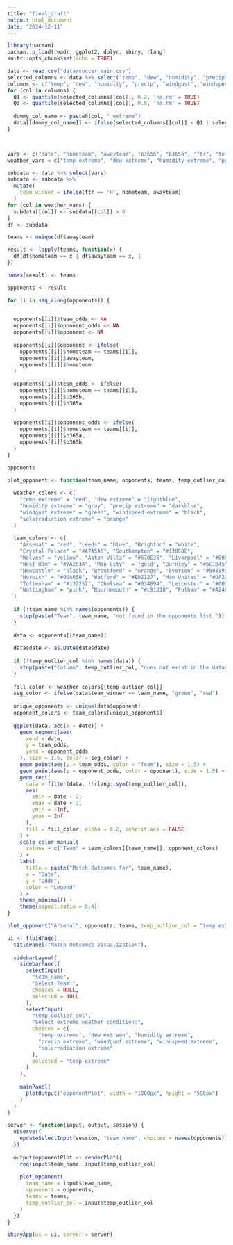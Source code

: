 ```yaml
---
title: "final_draft"
output: html_document
date: "2024-12-11"
---
```


```r
library(pacman)
pacman::p_load(readr, ggplot2, dplyr, shiny, rlang)
knitr::opts_chunk$set(echo = TRUE)
```

```r
data <- read_csv("data/soccer_main.csv")
selected_columns <- data %>% select("temp", "dew", "humidity", "precip", "windgust", "windspeed", "solarradiation")
columns <- c("temp", "dew", "humidity", "precip", "windgust", "windspeed", "solarradiation")
for (col in columns) {
  Q1 <- quantile(selected_columns[[col]], 0.2, 'na.rm' = TRUE)
  Q3 <- quantile(selected_columns[[col]], 0.8, 'na.rm' = TRUE)
  
  dummy_col_name <- paste0(col, " extreme")
  data[[dummy_col_name]] <- ifelse(selected_columns[[col]] < Q1 | selected_columns[[col]] > Q3, 1, 0)
}



```


```r

```


```r
vars <- c("date", "hometeam", "awayteam", "b365h", "b365a", "ftr", "temp extreme", "dew extreme", "humidity extreme", "precip extreme", "windgust extreme", "windspeed extreme", "solarradiation extreme")
weather_vars = c("temp extreme", "dew extreme", "humidity extreme", "precip extreme", "windgust extreme", "windspeed extreme", "solarradiation extreme")

subdata <- data %>% select(vars)
subdata <- subdata %>%
  mutate(
    team_winner = ifelse(ftr == 'H', hometeam, awayteam)
  )
for (col in weather_vars) {
  subdata[[col]] <- subdata[[col]] > 0
}
df <- subdata

teams <- unique(df$awayteam)

```


```r
result <- lapply(teams, function(x) {
  df[df$hometeam == x | df$awayteam == x, ]
})

names(result) <- teams

opponents <- result

```


```r
for (i in seq_along(opponents)) {

  
  opponents[[i]]$team_odds <- NA
  opponents[[i]]$opponent_odds <- NA
  opponents[[i]]$opponent <- NA
  
  opponents[[i]]$opponent <- ifelse(
    opponents[[i]]$hometeam == teams[[i]],
    opponents[[i]]$awayteam,
    opponents[[i]]$hometeam
  )
  
  opponents[[i]]$team_odds <- ifelse(
    opponents[[i]]$hometeam == teams[[i]],  
    opponents[[i]]$b365h,                  
    opponents[[i]]$b365a                   
  )
  
  opponents[[i]]$opponent_odds <- ifelse(
    opponents[[i]]$hometeam == teams[[i]],  
    opponents[[i]]$b365a,                  
    opponents[[i]]$b365h                   
  )
}

opponents

```





```r
plot_opponent <- function(team_name, opponents, teams, temp_outlier_col) {
  
  weather_colors <- c(
    "temp extreme" = "red", "dew extreme" = "lightblue",
    "humidity extreme" = "gray", "precip extreme" = "darkblue",
    "windgust extreme" = "green", "windspeed extreme" = "black",
    "solarradiation extreme" = "orange"
  )
  
  team_colors <- c(
    "Arsenal" = "red", "Leeds" = "blue", "Brighton" = "white",
    "Crystal Palace" = "#A7A5A6", "Southampton" = "#130C0E",
    "Wolves" = "yellow", "Aston Villa" = "#670E36", "Liverpool" = "#00B2A9",
    "West Ham" = "#7A263A", "Man City"  = "gold", "Burnley" = "#6C1D45",
    "Newcastle" = "black", "Brentford" = "orange", "Everton" = "#003399",
    "Norwich" = "#00A650", "Watford" = "#ED2127", "Man United" = "#DA291C",
    "Tottenham" = "#132257", "Chelsea" = "#034694", "Leicester" = "#003090",
    "Nottingham" = "pink", "Bournemouth" = "#c91318", "Fulham" = "#A24857"
  )
  
  if (!team_name %in% names(opponents)) {
    stop(paste("Team", team_name, "not found in the opponents list."))
  }
  
  data <- opponents[[team_name]]
  
  data$date <- as.Date(data$date)
  
  if (!temp_outlier_col %in% names(data)) {
    stop(paste("Column", temp_outlier_col, "does not exist in the dataset for team", team_name, "."))
  }
  
  fill_color <- weather_colors[[temp_outlier_col]]
  seg_color <- ifelse(data$team_winner == team_name, "green", "red")
  
  unique_opponents <- unique(data$opponent)
  opponent_colors <- team_colors[unique_opponents]
  
  ggplot(data, aes(x = date)) +
    geom_segment(aes(
      xend = date,
      y = team_odds,
      yend = opponent_odds
    ), size = 1.5, color = seg_color) +
    geom_point(aes(y = team_odds, color = "Team"), size = 1.5) +
    geom_point(aes(y = opponent_odds, color = opponent), size = 1.5) +
    geom_rect(
      data = filter(data, !!rlang::sym(temp_outlier_col)),
      aes(
        xmin = date - 2,
        xmax = date + 2,
        ymin = -Inf,
        ymax = Inf
      ),
      fill = fill_color, alpha = 0.2, inherit.aes = FALSE
    ) +
    scale_color_manual(
      values = c("Team" = team_colors[[team_name]], opponent_colors)
    ) +
    labs(
      title = paste("Match Outcomes for", team_name),
      x = "Date",
      y = "Odds",
      color = "Legend"
    ) +
    theme_minimal() +
    theme(aspect.ratio = 0.4)
}

plot_opponent("Arsenal", opponents, teams, temp_outlier_col = "temp extreme")

```



```r

ui <- fluidPage(
  titlePanel("Match Outcomes Visualization"),
  
  sidebarLayout(
    sidebarPanel(
      selectInput(
        "team_name",
        "Select Team:",
        choices = NULL, 
        selected = NULL
      ),
      selectInput(
        "temp_outlier_col",
        "Select extreme weather condition:",
        choices = c(
          "temp extreme", "dew extreme", "humidity extreme", 
          "precip extreme", "windgust extreme", "windspeed extreme", 
          "solarradiation extreme"
        ),
        selected = "temp extreme" 
      )
    ),
    
    mainPanel(
      plotOutput("opponentPlot", width = "1000px", height = "500px")
    )
  )
)

server <- function(input, output, session) {
  observe({
    updateSelectInput(session, "team_name", choices = names(opponents))
  })
  
  output$opponentPlot <- renderPlot({
    req(input$team_name, input$temp_outlier_col)  
    
    plot_opponent(
      team_name = input$team_name,
      opponents = opponents,
      teams = teams,
      temp_outlier_col = input$temp_outlier_col
    )
  })
}

shinyApp(ui = ui, server = server)




```
